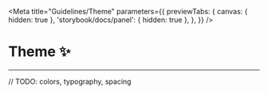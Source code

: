 
<Meta
  title="Guidelines/Theme"
  parameters={{
    previewTabs: {
      canvas: { hidden: true },
      'storybook/docs/panel': { hidden: true },
    },
  }}
/>

# Theme ✨

---

// TODO: colors, typography, spacing
